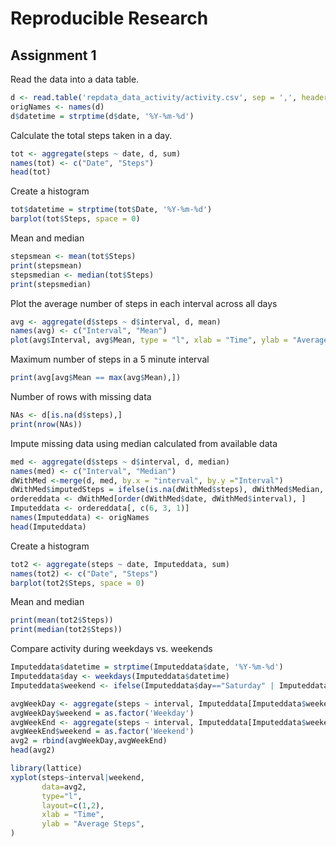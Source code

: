 #  Reproducible Research
## Assignment 1

Read the data into a data table.

```r
d <- read.table('repdata_data_activity/activity.csv', sep = ',', header = TRUE, na.strings = 'NA')
origNames <- names(d)
d$datetime = strptime(d$date, '%Y-%m-%d')
```

Calculate the total steps taken in a day.

```r
tot <- aggregate(steps ~ date, d, sum)
names(tot) <- c("Date", "Steps")
head(tot)
```


Create a histogram

```r
tot$datetime = strptime(tot$Date, '%Y-%m-%d')
barplot(tot$Steps, space = 0)
```


Mean and median

```r
stepsmean <- mean(tot$Steps)
print(stepsmean)
stepsmedian <- median(tot$Steps)
print(stepsmedian)
```

Plot the average number of steps in each interval across all days

```r
avg <- aggregate(d$steps ~ d$interval, d, mean)
names(avg) <- c("Interval", "Mean")
plot(avg$Interval, avg$Mean, type = "l", xlab = "Time", ylab = "Average Steps")
```

Maximum number of steps in a 5 minute interval
```r
print(avg[avg$Mean == max(avg$Mean),])
```


Number of rows with missing data

```r
NAs <- d[is.na(d$steps),]
print(nrow(NAs))
```

Impute missing data using median calculated from available data

```r
med <- aggregate(d$steps ~ d$interval, d, median)
names(med) <- c("Interval", "Median")
dWithMed <-merge(d, med, by.x = "interval", by.y ="Interval")
dWithMed$imputedSteps = ifelse(is.na(dWithMed$steps), dWithMed$Median, dWithMed$steps)
ordereddata <- dWithMed[order(dWithMed$date, dWithMed$interval), ]
Imputeddata <- ordereddata[, c(6, 3, 1)]
names(Imputeddata) <- origNames
head(Imputeddata)
```

Create a histogram

```r
tot2 <- aggregate(steps ~ date, Imputeddata, sum)
names(tot2) <- c("Date", "Steps")
barplot(tot2$Steps, space = 0)
```

Mean and median

```r
print(mean(tot2$Steps))
print(median(tot2$Steps))
```

Compare activity during weekdays vs. weekends

```r
Imputeddata$datetime = strptime(Imputeddata$date, '%Y-%m-%d')
Imputeddata$day <- weekdays(Imputeddata$datetime)
Imputeddata$weekend <- ifelse(Imputeddata$day=="Saturday" | Imputeddata$day=="Sunday","Y","N")

avgWeekDay <- aggregate(steps ~ interval, Imputeddata[Imputeddata$weekend == 'N',], mean)
avgWeekDay$weekend = as.factor('Weekday')
avgWeekEnd <- aggregate(steps ~ interval, Imputeddata[Imputeddata$weekend == 'Y',], mean)
avgWeekEnd$weekend = as.factor('Weekend')
avg2 = rbind(avgWeekDay,avgWeekEnd)
head(avg2)

library(lattice)
xyplot(steps~interval|weekend,
       data=avg2,
       type="l",
       layout=c(1,2),
       xlab = "Time",
       ylab = "Average Steps",
)
```

